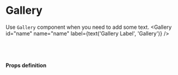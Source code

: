 
<Meta title="Gallery" component={Gallery} />

# Gallery

Use `Gallery` component when you need to add some text.
<Preview>
  <Story name="Gallery">
    <Gallery
      id="name"
      name="name"
      label={text('Gallery Label', 'Gallery')}
    />
  </Story>
</Preview>

<Preview>
  <Story name="Gallery With image">
      <Gallery
        id="name"
        name="name"
        type="text"
        label={text('Gallery Label2', 'Gallery with image')}
        children={[{value:"0", url: "https://source.unsplash.com/random/200x200"}]}
      />
  </Story>
</Preview>

<br /><br />

#### Props definition

<Props of={Gallery} />
